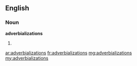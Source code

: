 ==English==

===Noun===
'''adverbializations'''

# {{plural of|adverbialization}}

[[ar:adverbializations]]
[[fr:adverbializations]]
[[mg:adverbializations]]
[[my:adverbializations]]